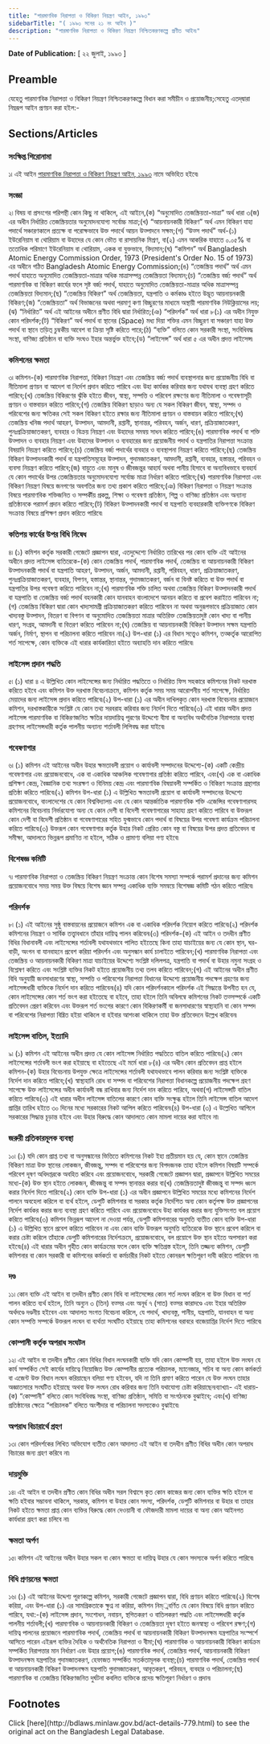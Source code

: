 ```yaml
---
title: "পারমাণবিক নিরাপত্তা ও বিকিরণ নিয়ন্ত্রণ আইন, ১৯৯৩"
sidebarTitle: "( ১৯৯৩ সনের ২১ নং আইন )"
description: "পারমাণবিক নিরাপত্তা ও বিকিরণ নিয়ন্ত্রণ নিশ্চিতকরণকল্পে প্রণীত আইন৷"
---
```


**Date of Publication:** [ ২২ জুলাই, ১৯৯৩ ]

## Preamble

যেহেতু পারমাণবিক নিরাপত্তা ও বিকিরণ নিয়ন্ত্রণ নিশ্চিতকরণকল্পে বিধান করা সমীচীন ও প্রয়োজনীয়;সেহেতু এতদ্‌দ্বারা নিম্নরূপ আইন প্রণয়ন করা হইল:-

## Sections/Articles

### সংক্ষিপ্ত শিরোনামা

১৷ এই আইন [পারমাণবিক নিরাপত্তা ও বিকিরণ নিয়ন্ত্রণ আইন, ১৯৯৩](/laws/act-779 "পারমাণবিক নিরাপত্তা ও বিকিরণ নিয়ন্ত্রণ আইন, ১৯৯৩") নামে অভিহিত হইবে৷

### সংজ্ঞা

২৷ বিষয় বা প্রসংগের পরিপন্থী কোন কিছু না থাকিলে, এই আইনে,(ক) “অনুমোদিত তেজস্ক্রিয়তা-মাত্রা” অর্থ ধারা ৩(জ) এর অধীন নির্ধারিত তেজস্ক্রিয়তার অনুমোদনযোগ্য সর্বোচ্চ মাত্রা;(খ) “আয়নায়নকারী বিকিরণ” অর্থ এমন বিকিরণ যাহা পদার্থে সঞ্চারণকালে প্রত্যক্ষ বা পরোক্ষভাবে উক্ত পদার্থে আয়ন উত্পাদনে সক্ষম;(গ) “উত্স পদার্থ” অর্থ-(১) ইউরেনিয়াম বা থোরিয়াম বা উহাদের যে কোন ভৌত বা রাসায়নিক মিশ্রণ, বা(২) এমন আকরিক যাহাতে ০.০৫% বা ততোধিক পরিমাণে ইউরেনিয়াম বা থোরিয়াম, একক বা যুক্তভাবে, বিদ্যমান;(ঘ) “কমিশন” অর্থ Bangladesh Atomic Energy Commission Order, 1973 (President's Order No. 15 of 1973) এর অধীনে গঠিত Bangladesh Atomic Energy Commission;(ঙ) “তেজস্ক্রিয় পদার্থ” অর্থ এমন পদার্থ যাহাতে অনুমোদিত তেজস্ক্রিয়তা-মাত্রার অধিক মাত্রাসম্পন্ন তেজস্ক্রিয়তা বিদ্যমান;(চ) “তেজস্ক্রিয় বর্জ্য পদার্থ” অর্থ পারমাণবিক বা বিকিরণ কার্যের ফলে সৃষ্ট বর্জ্য পদার্থ, যাহাতে অনুমোদিত তেজস্ক্রিয়তা-মাত্রার অধিক মাত্রাসম্পন্ন তেজস্ক্রিয়তা বিদ্যমান;(ছ) “তেজস্ক্রিয় বিকিরণ” অর্থ তেজস্ক্রিয়তা, যন্ত্রপাতি ও কর্মকাণ্ড হইতে উদ্ভূত আয়নায়নকারী বিকিরণ;(জ) “তেজস্ক্রিয়তা” অর্থ বিভাজনের অথবা পরমাণু কণা বিচ্ছুরণের মাধ্যমে অস্থায়ী পারমাণবিক নিউক্লিয়াসের লয়;(ঝ) “নির্ধারিত” অর্থ এই আইনের অধীনে প্রণীত বিধি দ্বারা নির্ধারিত;(ঞ) “পরিদর্শক” অর্থ ধারা ৮(১) এর অধীন নিযুক্ত কোন পরিদর্শক;(ট) “বিকিরণ” অর্থ পদার্থ বা স্থানের (Space) মধ্য দিয়া শক্তির এমন বিচ্ছুরণ বা সঞ্চারণ যাহা উক্ত পদার্থ বা স্থানে তড়িত্ চুম্বকীয় আবেশ বা ক্রিয়া সৃষ্টি করিতে পারে;(ঠ) “ব্যক্তি” বলিতে কোন সরকারী সংস্থা, সংবিধিবদ্ধ সংস্থা, বাণিজ্য প্রতিষ্ঠান বা ব্যক্তি সংঘও ইহার অন্তর্ভুক্ত হইবে;(ড) “লাইসেন্স” অর্থ ধারা ৫ এর অধীন প্রদত্ত লাইসেন্স৷

### কমিশনের ক্ষমতা

৩৷ কমিশন-(ক) পারমাণবিক নিরাপত্তা, বিকিরণ নিয়ন্ত্রণ এবং তেজস্ক্রিয় বর্জ্য পদার্থ ব্যবস্থাপনার জন্য প্রয়োজনীয় বিধি বা নীতিমালা প্রণয়ন বা আদেশ বা নির্দেশ প্রদান করিতে পারিবে এবং উহা কার্যকর করিবার জন্য যথাযথ ব্যবস্থা গ্রহণ করিতে পারিবে;(খ) তেজস্ক্রিয় বিকিরণের ঝুঁকি হইতে জীবন, স্বাস্থ্য, সম্পত্তি ও পরিবেশ রক্ষণের জন্য নীতিমালা ও গবেষণাসূচী প্রণয়ন ও বাস্তবায়ন করিতে পারিবে;(গ) তেজস্ক্রিয় বিকিরণ ছাড়াও অন্য যে সকল বিকিরণ জীবন, স্বাস্থ্য, সম্পদ ও পরিবেশের জন্য ক্ষতিকর সেই সকল বিকিরণ হইতে রক্ষার জন্য নীতিমালা প্রণয়ন ও বাস্তবায়ন করিতে পারিবে;(ঘ) তেজস্ক্রিয় খনিজ পদার্থ আহরণ, উত্পাদন, আমদানী, রপ্তানী, স্থানান্তর, পরিবহন, অর্জন, ধারণ, প্রক্রিয়াজাতকরণ, পুনঃপ্রক্রিয়াজাতকরণ, ব্যবহার ও বিক্রয় নিয়ন্ত্রণ এবং উহাদের সমন্বয় সাধন করিতে পারিবে;(ঙ) পারমাণবিক পদার্থ বা শক্তি উত্পাদন ও ব্যবহার নিয়ন্ত্রণ এবং উহাদের উত্পাদন ও ব্যবহারের জন্য প্রয়োজনীয় পদার্থ ও যন্ত্রপাতির নিরাপত্তা সংক্রান্ত বিষয়াদি নিয়ন্ত্রণ করিতে পারিবে;(চ) তেজস্ক্রিয় বর্জ্য পদার্থের ব্যবহার ও ব্যবস্থাপনা নিয়ন্ত্রণ করিতে পারিবে;(ছ) তেজস্ক্রিয় বিকিরণ উত্পাদনকারী পদার্থ বা যন্ত্রপাতিসমূহের উত্পাদন, গুদামজাতকরণ, আমদানী, রপ্তানী, ব্যবহার, হস্তান্তর, পরিবহন ও ব্যবসা নিয়ন্ত্রণ করিতে পারিবে;(জ) বায়ুতে এবং মানুষ ও জীবজন্তুর আহার্য অথবা পানীয় হিসাবে বা অন্যবিধভাবে ব্যবহার্য যে কোন পদার্থের উপর তেজস্ক্রিয়তার অনুমোদনযোগ্য সর্বোচ্চ মাত্রা নির্ধারণ করিতে পারিবে;(ঝ) পারমাণবিক নিরাপত্তা এবং বিকিরণ নিয়ন্ত্রণ বিষয়ে জনগণের অবগতির জন্য তথ্য প্রকাশ করিতে পারিবে;(ঞ) বিকিরণ নিরাপত্তা ও নিয়ন্ত্রণ সংক্রান্ত বিষয়ে পারমাণবিক শক্তিজনিত ও সম্পর্কীয় প্রকল্প, শিক্ষা ও গবেষণা প্রতিষ্ঠান, শিল্প ও বাণিজ্য প্রতিষ্ঠান এবং অন্যান্য প্রতিষ্ঠানকে পরামর্শ প্রদান করিতে পারিবে;(ট) বিকিরণ উত্পাদনকারী পদার্থ বা যন্ত্রপাতি ব্যবহারকারী ব্যক্তিগণকে বিকিরণ সংক্রান্ত বিষয়ে প্রশিক্ষণ প্রদান করিতে পারিবে৷

### কতিপয় কার্যের উপর বিধি নিষেধ

৪৷ (১) কমিশন কর্তৃক সরকারী গেজেটে প্রজ্ঞাপন দ্বারা, এতদুদ্দেশ্যে নির্ধারিত তারিখের পর কোন ব্যক্তি এই আইনের অধীনে প্রদত্ত লাইসেন্স ব্যতিরেকে-(ক) কোন তেজস্ক্রিয় পদার্থ, পারমাণবিক পদার্থ, তেজস্ক্রিয় বা আয়নায়নকারী বিকিরণ উত্পাদনকারী পদার্থ বা যন্ত্রপাতি আহরণ, উত্পাদন, অর্জন, আমদানী, রপ্তানী, পরিবহন, ধারণ, প্রক্রিয়াজাতকরণ, পুনঃপ্রক্রিয়াজাতকরণ, ব্যবহার, বিপণন, হস্তান্তর, স্থানান্তর, গুদামজাতকরণ, বর্জন বা বিনষ্ট করিতে বা উক্ত পদার্থ বা যন্ত্রপাতির উপর গবেষণা করিতে পারিবেন না;(খ) পারমাণবিক শক্তি চালিত অথবা তেজস্ক্রিয় বিকিরণ উত্পাদনকারী পদার্থ বা যন্ত্রপাতি বা তেজস্ক্রিয় বর্জ্য পদার্থ বহনকারী কোন যানবাহন বাংলাদেশে আনয়ন করিতে বা প্রবেশ করাইতে পারিবেন না;(গ) তেজস্ক্রিয় বিকিরণ দ্বারা কোন খাদ্যসামগ্রী প্রক্রিয়াজাতকরণ করিতে পারিবেন না অথবা অনুরূপভাবে প্রক্রিয়াজাত কোন খাদ্যবস্তু উত্পাদন, বিতরণ বা বিপণন বা অনুমোদিত তেজস্ক্রিয়তা মাত্রার অতিরিক্ত তেজস্ক্রিয়তাদুষ্ট কোন খাদ্য বা পানীয় ধারণ, সংগ্রহ, আমদানী বা বিতরণ করিতে পারিবেন না;(ঘ) তেজস্ক্রিয় বা আয়নায়নকারী বিকিরণ উত্পাদন সক্ষম যন্ত্রপাতি অর্জন, নির্মাণ, স্থাপন বা পরিচালনা করিতে পারিবেন না৷(২) উপ-ধারা (১) এর বিধান সত্ত্বেও কমিশন, তত্কর্তৃক আরোপিত শর্ত সাপেক্ষে, কোন ব্যক্তিকে এই ধারার কার্যকারিতা হইতে অব্যাহতি দান করিতে পারিবে৷

### লাইসেন্স প্রদান পদ্ধতি

৫৷ (১) ধারা ৪ এ উল্লিখিত কোন লাইসেন্সের জন্য নির্ধারিত পদ্ধতিতে ও নির্ধারিত ফিস সহকারে কমিশনের নিকট দরখাস্ত করিতে হইবে এবং কমিশন উক্ত দরখাস্ত বিবেচনাক্রমে, কমিশন কর্তৃক সময় সময় আরোপনীয় শর্ত সাপেক্ষে, নির্ধারিত মেয়াদের জন্য লাইসেন্স প্রদান করিতে পারিবে৷(২) উপ-ধারা (১) এর অধীন দাখিলকৃত কোন দরখাস্ত বিবেচনার প্রয়োজনে কমিশন, দরখাস্তকারীকে সংশ্লিষ্ট যে কোন তথ্য সরবরাহ করিবার জন্য নির্দেশ দিতে পারিবে৷(৩) এই ধারার অধীন প্রদত্ত লাইসেন্স পারমাণবিক বা বিকিরণজনিত ক্ষতির দায়দায়িত্ব পূরণের উদ্দেশ্যে বীমা বা অন্যবিধ অর্থনৈতিক নিরাপত্তার ব্যবস্থা গ্রহণসহ লাইসেন্সধারী কর্তৃক পালনীয় অন্যান্য শর্তাবলী লিপিবদ্ধ করা যাইবে৷

### গবেষণাগার

৬৷ (১) কমিশন এই আইনের অধীন উহার ক্ষমতাবলী প্রয়োগ ও কার্যাবলী সম্পাদনের উদ্দেশ্যে-(ক) একটি কেন্দ্রীয় গবেষণাগার এবং প্রয়োজনবোধে, এক বা একাধিক আঞ্চলিক গবেষণাগার প্রতিষ্ঠা করিতে পারিবে, এবং(খ) এক বা একাধিক প্রশিক্ষণ কেন্দ্র, বৈজ্ঞানিক তথ্য সংরক্ষণ ও বিনিময় কেন্দ্র এবং পারমাণবিক বিষয়াবলী সম্পর্কিত ও বিকিরণ সংক্রান্ত গ্রন্থাগার প্রতিষ্ঠা করিতে পারিবে৷(২) কমিশন উপ-ধারা (১) এ উল্লিখিত ক্ষমতাবলী প্রয়োগ বা কার্যাবলী সম্পাদনের উদ্দেশ্যে প্রয়োজনবোধে, বাংলাদেশের যে কোন বিশ্ববিদ্যালয় এবং যে কোন আন্তর্জাতিক পারমাণবিক শক্তি এজেন্সির গবেষণাগারসহ কমিশনের বিবেচনায় নির্ভরযোগ্য অন্য যে কোন দেশী বা বিদেশী গবেষণাগারের সাহায্য গ্রহণ করিতে পারিবে বা উক্তরূপ কোন দেশী বা বিদেশী প্রতিষ্ঠান বা গবেষণাগারের সহিত যুগ্মভাবে কোন পদার্থ বা বিষয়ের উপর গবেষণা কার্যক্রম পরিচালনা করিতে পারিবে৷(৩) উক্তরূপ কোন গবেষণাগার কর্তৃক উহার নিকট প্রেরিত কোন বস্তু বা বিষয়ের উপর প্রদত্ত প্রতিবেদন বা সমীক্ষা, আদালতে ভিন্নরূপ প্রমাণিত না হইলে, সঠিক ও প্রামাণ্য বলিয়া গণ্য হইবে৷

### বিশেষজ্ঞ কমিটি

৭৷ পারমাণবিক নিরাপত্তা ও তেজস্ক্রিয় বিকিরণ নিয়ন্ত্রণ সংক্রান্ত কোন বিশেষ সমস্যা সম্পর্কে পরামর্শ প্রদানের জন্য কমিশন প্রয়োজনবোধে সময় সময় উক্ত বিষয়ে বিশেষ জ্ঞান সম্পন্ন একাধিক ব্যক্তি সমন্বয়ে বিশেষজ্ঞ কমিটি গঠন করিতে পারিবে৷

### পরিদর্শক

৮৷ (১) এই আইনের সুষ্ঠু বাস্তবায়নের প্রয়োজনে কমিশন এক বা একাধিক পরিদর্শক নিয়োগ করিতে পারিবে৷(২) পরিদর্শক কমিশনের নিয়ন্ত্রণ ও সার্বিক তত্ত্বাবধানে তাঁহার দায়িত্ব পালন করিবেন৷(৩) পরিদর্শক-(ক) এই আইন ও তদধীন প্রণীত বিধির বিধানাবলী এবং লাইসেন্সের শর্তাবলী যথাযথভাবে পালিত হইতেছে কিনা তাহা যাচাইয়ের জন্য যে কোন স্থান, ঘর-বাড়ী, অংগন বা যানবাহনে প্রবেশ করিয়া পরিদর্শন এবং অনুসন্ধান কার্য চালাইতে পারিবেন;(খ) পারমাণবিক নিরাপত্তা এবং তেজস্ক্রিয় ও আয়নায়নকারী বিকিরণ মাত্রা যাচাইয়ের উদ্দেশ্যে সংশ্লিষ্ট দলিলপত্র, যন্ত্রপাতি বা পদার্থ বা উহার নমুনা সংগ্রহ ও বিশ্লেষণ করিতে এবং সংশ্লিষ্ট ব্যক্তির নিকট হইতে প্রয়োজনীয় তথ্য তলব করিতে পারিবেন;(গ) এই আইনের অধীন প্রণীত বিধি অনুযায়ী জনসাধারণের স্বাস্থ্য, সম্পত্তি ও পরিবেশের নিরাপত্তা বিধানের উদ্দেশ্যে প্রয়োজনীয় পদক্ষেপ গ্রহণের জন্য লাইসেন্সধারী ব্যক্তিকে নির্দেশ দান করিতে পারিবেন৷(৪) যদি কোন পরিদর্শনকালে পরিদর্শক এই সিদ্ধান্তে উপনীত হন যে, কোন লাইসেন্সের কোন শর্ত ভংগ করা হইতেছে বা হইবে, তাহা হইলে তিনি অবিলম্বে কমিশনের নিকট তত্সম্পর্কে একটি প্রতিবেদন প্রেরণ করিবেন এবং উক্তরূপ শর্ত ভংগের কারণে কোন বিকিরণকর্মী বা জনসাধারণের স্বাস্থ্যহানি বা কোন সম্পদ বা পরিবেশের নিরাপত্তা বিঘ্নিত হইয়া থাকিলে বা হইবার আশংকা থাকিলে তাহা উক্ত প্রতিবেদনে উল্লেখ করিবেন৷

### লাইসেন্স বাতিল, ইত্যাদি

৯৷ (১) কমিশন এই আইনের অধীন প্রদত্ত যে কোন লাইসেন্স নির্ধারিত পদ্ধতিতে বাতিল করিতে পারিবে৷(২) কোন লাইসেন্সের শর্তাবলী ভংগ করা হইয়াছে বা হইতেছে এই মর্মে ধারা ৮(৪) এর অধীন কোন প্রতিবেদন প্রাপ্ত হইলে কমিশন-(ক) উহার বিবেচনায় উপযুক্ত ক্ষেত্রে লাইসেন্সের শর্তাবলী যথাযথভাবে পালন করিবার জন্য সংশ্লিষ্ট ব্যক্তিকে নির্দেশ দান করিতে পারিবে;(খ) স্বাস্থ্যহানি রোধ বা সম্পদ বা পরিবেশের নিরাপত্তা বিধানকল্পে প্রয়োজনীয় পদক্ষেপ গ্রহণ সাপেক্ষে উক্ত লাইসেন্সের অধীন কার্যাবলী বন্ধ রাখিবার জন্য নির্দেশ দান করিতে পারিবে, অথবা(গ) লাইসেন্সটি বাতিল করিতে পারিবে৷(৩) এই ধারার অধীন লাইসেন্স বাতিলের কারণে কোন ব্যক্তি সংক্ষুব্ধ হইলে তিনি লাইসেন্স বাতিল আদেশ প্রাপ্তির তারিখ হইতে ৩০ দিনের মধ্যে সরকারের নিকট আপিল করিতে পারিবেন৷(৪) উপ-ধারা (৩) এ উল্লেখিত আপিলে সরকারের সিদ্ধান্ত চূড়ান্ত হইবে এবং উহার বিরুদ্ধে কোন আদালতে কোন মামলা দায়ের করা যাইবে না৷

### জরুরী প্রতিকারমূলক ব্যবস্থা

১০৷ (১) যদি কোন প্রাপ্ত তথ্য বা অনুসন্ধানের ভিত্তিতে কমিশনের নিকট ইহা প্রতীয়মান হয় যে, কোন স্থানে তেজস্ক্রিয় বিকিরণ মাত্রা উক্ত স্থানের লোকজন, জীবজন্তু, সম্পদ বা পরিবেশের জন্য বিপদজনক তাহা হইলে কমিশন বিষয়টি সম্পর্কে পরিবেশ দূষণ অধিদপ্তরকে অবহিত করিবে এবং প্রয়োজনবোধে, সরকারী গেজেটে প্রজ্ঞাপন দ্বারা, প্রজ্ঞাপনে উল্লিখিত সময়ের মধ্যে-(ক) উক্ত স্থান হইতে লোকজন, জীবজন্তু বা সম্পদ স্থানান্তর করার বা(খ) তেজস্ক্রিয়তাদুষ্ট জীবজন্তু বা সম্পদ ধ্বংস করার নির্দেশ দিতে পারিবে৷(২) কোন ব্যক্তি উপ-ধারা (১) এর অধীন প্রজ্ঞাপনে উল্লিখিত সময়ের মধ্যে কমিশনের নির্দেশ পালনে অবহেলা করিলে বা ব্যর্থ হইলে, ডেপুটি কমিশনার বা সরকার কর্তৃক নির্দেশিত অন্য কোন কর্তৃপক্ষ উক্ত প্রজ্ঞাপনের নির্দেশ কার্যকর করার জন্য ব্যবস্থা গ্রহণ করিতে পারিবে এবং প্রয়োজনবোধে উহা কার্যকর করার জন্য যুক্তিসংগত বল প্রয়োগ করিতে পারিবে৷(৩) কমিশন ভিন্নরূপ আদেশ না দেওয়া পর্যন্ত, ডেপুটি কমিশনারের অনুমতি ব্যতীত কোন ব্যক্তি উপ-ধারা (১) এ উল্লিখিত স্থানে প্রবেশ করিতে পারিবেন না এবং কোন ব্যক্তি উক্তরূপ অনুমতি ব্যতিরেকে উক্ত স্থানে প্রবেশ করিলে বা করার চেষ্টা করিলে তাঁহাকে ডেপুটি কমিশনারের নির্দেশক্রমে, প্রয়োজনবোধে, বল প্রয়োগে উক্ত স্থান হইতে অপসারণ করা হইবে৷(৪) এই ধারার অধীন গৃহীত কোন কার্যক্রমের ফলে কোন ব্যক্তি ক্ষতিগ্রস্ত হইলে, তিনি তজ্জন্য কমিশন, ডেপুটি কমিশনার বা কোন সরকারী বা কমিশনের কর্মকর্তা বা কর্মচারীর নিকট হইতে কোনরূপ ক্ষতিপূরণ দাবী করিতে পারিবেন না৷

### দণ্ড

১১৷ কোন ব্যক্তি এই আইন বা তদধীন প্রণীত কোন বিধি বা লাইসেন্সের কোন শর্ত লংঘন করিলে বা উক্ত বিধান বা শর্ত পালন করিতে ব্যর্থ হইলে, তিনি অন্যুন ৩ (তিন) বত্সর এবং অনূর্ধ ৭ (সাত) বত্সর কারাদণ্ডে এবং ইহার অতিরিক্ত অর্থদণ্ডে দণ্ডনীয় হইবেন এবং আদালত সংগত বিবেচনা করিলে, যে পদার্থ, খাদ্যবস্তু, পানীয়, যন্ত্রপাতি, যানবাহন বা অন্য কোন সম্পত্তি সম্পর্কে উক্তরূপ লংঘন বা ব্যর্থতা সংঘটিত হইয়াছে তাহা কমিশনের বরাবরে বাজেয়াপ্তির নির্দেশ দিতে পারিবে৷

### কোম্পানী কর্তৃক অপরাধ সংঘটন

১২৷ এই আইন বা তদধীন প্রণীত কোন বিধির বিধান লংঘনকারী ব্যক্তি যদি কোন কোম্পানী হয়, তাহা হইলে উক্ত লংঘন যে কার্য সম্পর্কিত সেই কার্যের দায়িত্বে নিয়োজিত উক্ত কোম্পানীর প্রত্যেক পরিচালক, ম্যানেজার, সচিব বা অন্য কোন কর্মকর্তা বা এজেন্ট উক্ত বিধান লংঘন করিয়াছেন বলিয়া গণ্য হইবেন, যদি না তিনি প্রমাণ করিতে পারেন যে উক্ত লংঘন তাহার অজ্ঞাতসারে সংঘটিত হইয়াছে অথবা উক্ত লংঘন রোধ করিবার জন্য তিনি যথাযোগ্য চেষ্টা করিয়াছেন৷ব্যাখ্যা৷- এই ধারায়-(ক) “কোম্পানী” বলিতে কোন সংবিধিবদ্ধ সংস্থা, বাণিজ্য প্রতিষ্ঠান, সমিতি বা সংগঠনকে বুঝাইবে; এবং(খ) বাণিজ্য প্রতিষ্ঠানের ক্ষেত্রে “পরিচালক” বলিতে অংশীদার বা পরিচালনা সদস্যকেও বুঝাইবে৷

### অপরাধ বিচারার্থে গ্রহণ

১৩৷ কোন পরিদর্শকের লিখিত অভিযোগ ব্যতীত কোন আদালত এই আইন বা তদধীন প্রণীত বিধির অধীন কোন অপরাধ বিচারের জন্য গ্রহণ করিবে না৷

### দায়মুক্তি

১৪৷ এই আইন বা তদধীন প্রণীত কোন বিধির অধীন সরল বিশ্বাসে কৃত কোন কাজের জন্য কোন ব্যক্তির ক্ষতি হইলে বা ক্ষতি হইবার সম্ভাবনা থাকিলে, সরকার, কমিশন বা উহার কোন সদস্য, পরিদর্শক, ডেপুটি কমিশনার বা উহার বা তাহার নিকট হইতে ক্ষমতা প্রাপ্ত কোন ব্যক্তির বিরুদ্ধে কোন দেওয়ানী বা ফৌজদারী মামলা দায়ের বা অন্য কোন আইনগত কার্যধারা গ্রহণ করা চলিবে না৷

### ক্ষমতা অর্পণ

১৫৷ কমিশন এই আইনের অধীন উহার সকল বা কোন ক্ষমতা বা দায়িত্ব উহার যে কোন সদস্যকে অর্পণ করিতে পারিবে৷

### বিধি প্রণয়নের ক্ষমতা

১৬৷ (১) এই আইনের উদ্দেশ্য পূরণকল্পে কমিশন, সরকারী গেজেটে প্রজ্ঞাপন দ্বারা, বিধি প্রণয়ন করিতে পারিবে৷(২) বিশেষ করিয়া, এবং উপ-ধারা (১) এর সামগ্রিকতাকে ক্ষুণ্ন না করিয়া, কমিশন নিম্্নবর্ণিত যে কোন বিষয়ে বিধি প্রণয়ন করিতে পারিবে, যথা:-(ক) লাইসেন্স প্রদান, সংশোধন, নবায়ন, স্থগিতকরণ ও বাতিলকরণ পদ্ধতি এবং লাইসেন্সধারী কর্তৃক পালনীয় শর্তাবলী;(খ) পারমাণবিক ও আয়নায়নকারী বিকিরণ ও তেজস্ক্রিয়তা দূষণ হইতে জনস্বাস্থ্য ও পরিবেশ রক্ষণ;(গ) দায়িত্ব পালনের প্রয়োজনে পারমাণবিক পদার্থ, তেজস্ক্রিয় পদার্থ বা আয়নায়নকারী বিকিরণ উত্পাদনক্ষম যন্ত্রপাতির সংস্পর্শে আসিতে পারেন এইরূপ ব্যক্তির দৈহিক ও অর্থনৈতিক নিরাপত্তা ও বীমা;(ঘ) পারমাণবিক ও আয়নায়নকারী বিকিরণ কার্যক্রম সম্পর্কিত নিরাপত্তার মান নির্ধারণ এবং উহার প্রয়োগ;(ঙ) পারমাণবিক পদার্থ, তেজস্ক্রিয় পদার্থ, আয়নায়নকারী বিকিরণ উত্পাদনক্ষম যন্ত্রপাতির গুদামজাতকরণ, হেফাজত সম্পর্কিত সতর্কতামূলক ব্যবস্থা;(চ) পারমাণবিক পদার্থ, তেজস্ক্রিয় পদার্থ বা আয়নায়নকারী বিকিরণ উত্পাদনক্ষম যন্ত্রপাতি গুদামজাতকরণ, আবৃতকরণ, পরিবহন, ব্যবহার ও পরিচালনা;(ছ) পারমাণবিক বা তেজস্ক্রিয় বিকিরণজনিত দুর্ঘটনা কবলিত ব্যক্তিকে প্রদেয় ক্ষতিপূরণ নির্ধারণ ও প্রদান৷

## Footnotes

<Note>
  Click [here](http://bdlaws.minlaw.gov.bd/act-details-779.html) to see the original act on the Bangladesh Legal Database.
</Note>
